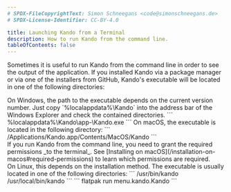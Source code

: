 ```yaml
---
# SPDX-FileCopyrightText: Simon Schneegans <code@simonschneegans.de>
# SPDX-License-Identifier: CC-BY-4.0

title: Launching Kando from a Terminal
description: How to run Kando from the command line.
tableOfContents: false
---
```



Sometimes it is useful to run Kando from the command line in order to see the output of the application.
If you installed Kando via a package manager or via one of the installers from GitHub, Kando's executable will be located in one of the following directories:

<Tabs>
  <TabItem label="Windows" icon="seti:windows">
    On Windows, the path to the executable depends on the current version number. Just copy `%localappdata%\Kando` into the address bar of the Windows Explorer and check the contained directories.
    ```
    %localappdata%\Kando\app-<version number>\Kando.exe
    ```
  </TabItem>
  <TabItem label="macOS" icon="apple">
    On macOS, the executable is located in the following directory:
    ```
    /Applications/Kando.app/Contents/MacOS/Kando
    ```
    <Aside type="caution" title="Grant Permissions!">
    If you run Kando from the command line, you need to grant the required permissions _to the terminal_. See [Installing on macOS](/installation-on-macos#required-permissions) to learn which permissions are required.
    </Aside>

  </TabItem>
  <TabItem label="Linux" icon="linux">
    On Linux, this depends on the installation method. The executable is usually located in one of the following directories:
    ```
    /usr/bin/kando
    /usr/local/bin/kando
    ```
  </TabItem>
  <TabItem label="Flatpak" icon="linux">
    ```
    flatpak run menu.kando.Kando
    ```
  </TabItem>
</Tabs>
